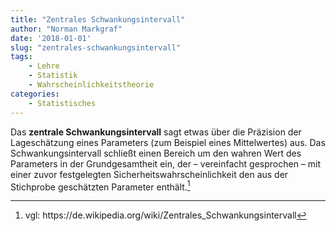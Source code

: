 ```yaml
---
title: "Zentrales Schwankungsintervall"
author: "Norman Markgraf"
date: '2018-01-01'
slug: "zentrales-schwankungsintervall"
tags:
    - Lehre
    - Statistik
    - Wahrscheinlichkeitstheorie
categories: 
    - Statistisches
---
```


Das **zentrale Schwankungsintervall** sagt etwas über die Präzision der Lageschätzung eines Parameters (zum Beispiel eines Mittelwertes) aus. Das Schwankungsintervall schließt einen Bereich um den wahren Wert des Parameters in der Grundgesamtheit ein, der – vereinfacht gesprochen – mit einer zuvor festgelegten Sicherheitswahrscheinlichkeit den aus der Stichprobe geschätzten Parameter enthält.^[vgl: https://de.wikipedia.org/wiki/Zentrales_Schwankungsintervall]

